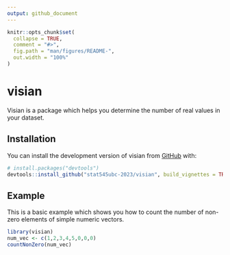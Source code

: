 ```yaml
---
output: github_document
---
```


<!-- README.md is generated from README.Rmd. Please edit that file -->

```r
knitr::opts_chunk$set(
  collapse = TRUE,
  comment = "#>",
  fig.path = "man/figures/README-",
  out.width = "100%"
)
```

# visian

<!-- badges: start -->
<!-- badges: end -->

Visian is a package which helps you determine the number of real values in your dataset.

## Installation

You can install the development version of visian from [GitHub](https://github.com/) with:

``` r
# install.packages("devtools")
devtools::install_github("stat545ubc-2023/visian", build_vignettes = TRUE)
```

## Example

This is a basic example which shows you how to count the number of non-zero elements of simple numeric vectors.

```r
library(visian)
num_vec <- c(1,2,3,4,5,0,0,0)
countNonZero(num_vec)
```
